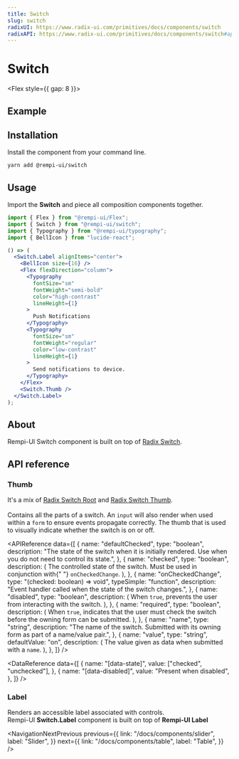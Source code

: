 ```yaml
---
title: Switch
slug: switch
radixUI: https://www.radix-ui.com/primitives/docs/components/switch
radixAPI: https://www.radix-ui.com/primitives/docs/components/switch#api-reference
---
```


# Switch

<Description text="A control that allows the user to toggle between checked and not checked." />

<Flex style={{ gap: 8 }}>
  <RadixUI href="https://www.radix-ui.com/primitives/docs/components/switch" />
  <RadixAPI href="https://www.radix-ui.com/primitives/docs/components/switch#api-reference" />
</Flex>

## Example

<PreviewComponent name="switch" />

## Installation

Install the component from your command line.

```bash
yarn add @rempi-ui/switch
```

## Usage

Import the <strong>Switch</strong> and piece all composition components together.

```jsx
import { Flex } from "@rempi-ui/Flex";
import { Switch } from "@rempi-ui/switch";
import { Typography } from "@rempi-ui/typography";
import { BellIcon } from "lucide-react";

() => (
  <Switch.Label alignItems="center">
    <BellIcon size={16} />
    <Flex flexDirection="column">
      <Typography
        fontSize="sm"
        fontWeight="semi-bold"
        color="high-contrast"
        lineHeight={1}
      >
        Push Notifications
      </Typography>
      <Typography
        fontSize="sm"
        fontWeight="regular"
        color="low-contrast"
        lineHeight={1}
      >
        Send notifications to device.
      </Typography>
    </Flex>
    <Switch.Thumb />
  </Switch.Label>
);
```

## About

Rempi-UI Switch component is built on top of [Radix Switch](https://www.radix-ui.com/primitives/docs/components/switch).

## API reference

### Thumb

It's a mix of [Radix Switch Root](https://www.radix-ui.com/primitives/docs/components/switch#root) and [Radix Switch Thumb](https://www.radix-ui.com/primitives/docs/components/switch#thumb).<br/><br/>
Contains all the parts of a switch. An `input` will also render when used within a `form` to ensure events propagate correctly. The thumb that is used to visually indicate whether the switch is on or off.

<MoreInfo
  componentName="Radix Switch Root"
  componentLink="https://www.radix-ui.com/primitives/docs/components/switch#root"
/>

<MoreInfo
  componentName="Radix Switch Thumb"
  componentLink="https://www.radix-ui.com/primitives/docs/components/switch#thumb"
/>

<APIReference
  data={[
    {
      name: "defaultChecked",
      type: "boolean",
      description:
        "The state of the switch when it is initially rendered. Use when you do not need to control its state.",
    },
    {
      name: "checked",
      type: "boolean",
      description: (
        <span>
          The controlled state of the switch. Must be used in conjunction with{" "}
          <code>onCheckedChange</code>.
        </span>
      ),
    },
    {
      name: "onCheckedChange",
      type: "(checked: boolean) => void",
      typeSimple: "function",
      description: "Event handler called when the state of the switch changes.",
    },
    {
      name: "disabled",
      type: "boolean",
      description: (
        <span>
          When <code>true</code>, prevents the user from interacting with the
          switch.
        </span>
      ),
    },
    {
      name: "required",
      type: "boolean",
      description: (
        <span>
          When <code>true</code>, indicates that the user must check the switch
          before the owning form can be submitted.
        </span>
      ),
    },
    {
      name: "name",
      type: "string",
      description:
        "The name of the switch. Submitted with its owning form as part of a name/value pair.",
    },
    {
      name: "value",
      type: "string",
      defaultValue: "on",
      description: (
        <span>
          The value given as data when submitted with a <code>name</code>.
        </span>
      ),
    },
  ]}
/>

<DataReference
  data={[
    {
      name: "[data-state]",
      value: ["checked", "unchecked"],
    },
    {
      name: "[data-disabled]",
      value: "Present when disabled",
    },
  ]}
/>

### Label

Renders an accessible label associated with controls.<br />
Rempi-UI <strong>Switch.Label</strong> component is built on top of <strong>Rempi-UI Label</strong>

<MoreInfo componentName="Rempi-UI Label" componentLink="/docs/components/label" />

<NavigationNextPrevious
  previous={{
    link: "/docs/components/slider",
    label: "Slider",
  }}
  next={{
    link: "/docs/components/table",
    label: "Table",
  }}
/>
